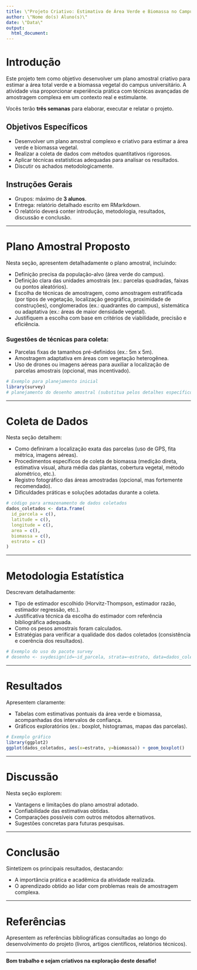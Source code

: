 ```yaml
---
title: \"Projeto Criativo: Estimativa de Área Verde e Biomassa no Campus\"
author: \"Nome do(s) Aluno(s)\"
date: \"Data\"
output:
  html_document:
---
```


# Introdução

Este projeto tem como objetivo desenvolver um plano amostral criativo para estimar a área total verde e a biomassa vegetal do campus universitário. A atividade visa proporcionar experiência prática com técnicas avançadas de amostragem complexa em um contexto real e estimulante.

Vocês terão **três semanas** para elaborar, executar e relatar o projeto.

## Objetivos Específicos

- Desenvolver um plano amostral complexo e criativo para estimar a área verde e biomassa vegetal.
- Realizar a coleta de dados com métodos quantitativos rigorosos.
- Aplicar técnicas estatísticas adequadas para analisar os resultados.
- Discutir os achados metodologicamente.

## Instruções Gerais

- Grupos: máximo de **3 alunos**.
- Entrega: relatório detalhado escrito em RMarkdown.
- O relatório deverá conter introdução, metodologia, resultados, discussão e conclusão.

---

# Plano Amostral Proposto

Nesta seção, apresentem detalhadamente o plano amostral, incluindo:

- Definição precisa da população-alvo (área verde do campus).
- Definição clara das unidades amostrais (ex.: parcelas quadradas, faixas ou pontos aleatórios).
- Escolha de técnicas de amostragem, como amostragem estratificada (por tipos de vegetação, localização geográfica, proximidade de construções), conglomerados (ex.: quadrantes do campus), sistemática ou adaptativa (ex.: áreas de maior densidade vegetal).
- Justifiquem a escolha com base em critérios de viabilidade, precisão e eficiência.

### Sugestões de técnicas para coleta:

- Parcelas fixas de tamanhos pré-definidos (ex.: 5m x 5m).
- Amostragem adaptativa em áreas com vegetação heterogênea.
- Uso de drones ou imagens aéreas para auxiliar a localização de parcelas amostrais (opcional, mas incentivado).

```r
# Exemplo para planejamento inicial
library(survey)
# planejamento do desenho amostral (substitua pelos detalhes específicos do seu desenho)
```

---

# Coleta de Dados

Nesta seção detalhem:

- Como definiram a localização exata das parcelas (uso de GPS, fita métrica, imagens aéreas).
- Procedimentos específicos de coleta de biomassa (medição direta, estimativa visual, altura média das plantas, cobertura vegetal, método alométrico, etc.).
- Registro fotográfico das áreas amostradas (opcional, mas fortemente recomendado).
- Dificuldades práticas e soluções adotadas durante a coleta.

```r
# código para armazenamento de dados coletados
dados_coletados <- data.frame(
  id_parcela = c(),
  latitude = c(),
  longitude = c(),
  area = c(),
  biomassa = c(),
  estrato = c()
)
```

---

# Metodologia Estatística

Descrevam detalhadamente:

- Tipo de estimador escolhido (Horvitz-Thompson, estimador razão, estimador regressão, etc.).
- Justificativa técnica da escolha do estimador com referência bibliográfica adequada.
- Como os pesos amostrais foram calculados.
- Estratégias para verificar a qualidade dos dados coletados (consistência e coerência dos resultados).

```r
# Exemplo do uso do pacote survey
# desenho <- svydesign(id=~id_parcela, strata=~estrato, data=dados_coletados, weights=~pesos)
```

---

# Resultados

Apresentem claramente:

- Tabelas com estimativas pontuais da área verde e biomassa, acompanhadas dos intervalos de confiança.
- Gráficos exploratórios (ex.: boxplot, histogramas, mapas das parcelas).

```r
# Exemplo gráfico
library(ggplot2)
ggplot(dados_coletados, aes(x=estrato, y=biomassa)) + geom_boxplot()
```

---

# Discussão

Nesta seção explorem:

- Vantagens e limitações do plano amostral adotado.
- Confiabilidade das estimativas obtidas.
- Comparações possíveis com outros métodos alternativos.
- Sugestões concretas para futuras pesquisas.

---

# Conclusão

Sintetizem os principais resultados, destacando:

- A importância prática e acadêmica da atividade realizada.
- O aprendizado obtido ao lidar com problemas reais de amostragem complexa.

---

# Referências

Apresentem as referências bibliográficas consultadas ao longo do desenvolvimento do projeto (livros, artigos científicos, relatórios técnicos).

---

**Bom trabalho e sejam criativos na exploração deste desafio!**
